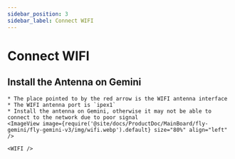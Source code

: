 ```yaml
---
sidebar_position: 3
sidebar_label: Connect WIFI
---
```



# Connect WIFI

## Install the Antenna on Gemini

    * The place pointed to by the red arrow is the WIFI antenna interface
    * The WIFI antenna port is `ipex1`
    * Install the antenna on Gemini, otherwise it may not be able to connect to the network due to poor signal
    <ImageView image={require('@site/docs/ProductDoc/MainBoard/fly-gemini/fly-gemini-v3/img/wifi.webp').default} size="80%" align="left" />  

    <WIFI />